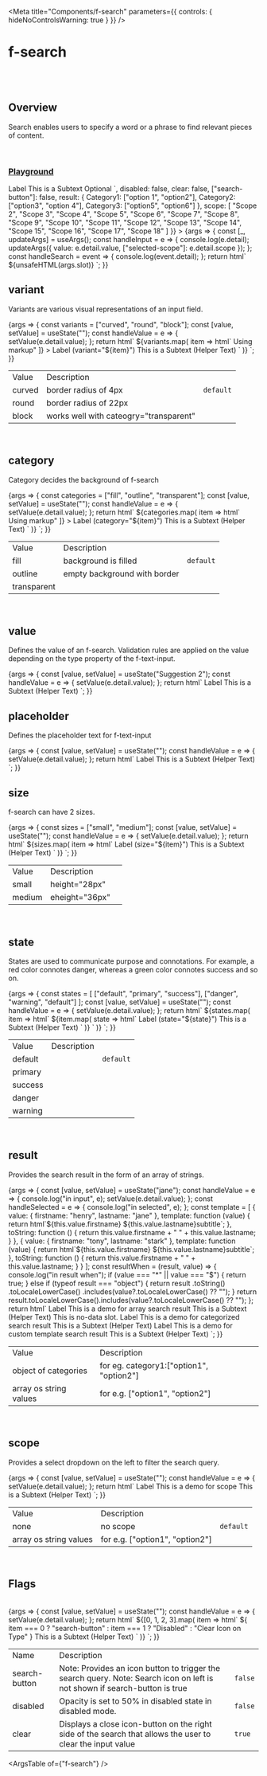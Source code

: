 
<Meta
	title="Components/f-search"
	parameters={{
		controls: { hideNoControlsWarning: true }
	}}
/>

# f-search

<br />
<br />

## Overview

<f-divider></f-divider>

Search enables users to specify a word or a phrase to find relevant pieces of content.

<br />

### [Playground](/story/components-f-search--playground)

<Canvas>
	<Story
		name="Playground"
		argTypes={{
			value: { control: "text" },
			["selected-scope"]: { control: "text" },
			placeholder: { control: "text" },
			slot: { control: "text" },
			variant: {
				control: "select",
				options: ["curved", "round", "block"]
			},
			category: {
				control: "select",
				options: ["fill", "transparent", "outline"]
			},
			state: {
				control: "select",
				options: ["default", "success", "primary", "warning", "danger"]
			},
			size: {
				control: "radio",
				options: ["small", "medium"]
			},
			disabled: {
				control: "boolean"
			},
			clear: {
				control: "boolean"
			},
			["search-button"]: {
				control: "boolean"
			}
		}}
		args={{
			value: "",
			["selected-scope"]: "",
			placeholder: undefined,
			variant: "curved",
			category: "fill",
			state: "default",
			size: "medium",
			slot: `<f-div slot="label" padding="none" gap="none">Label</f-div>
              <f-div width="100%" slot="help"><f-text  variant="para" size="small">This is a Subtext</f-text></f-div>
			  <f-text slot="subtitle" state="secondary" variant="para" size="small">Optional</f-text>
			<f-icon slot="icon-tooltip" source="i-question-filled" tooltip="some info"></f-icon>`,
			disabled: false,
			clear: false,
			["search-button"]: false,
			result: {
				Category1: ["option 1", "option2"],
				Category2: ["option3", "option 4"],
				Category3: ["option5", "option6"]
			},
			scope: [
				"Scope 2",
				"Scope 3",
				"Scope 4",
				"Scope 5",
				"Scope 6",
				"Scope 7",
				"Scope 8",
				"Scope 9",
				"Scope 10",
				"Scope 11",
				"Scope 12",
				"Scope 13",
				"Scope 14",
				"Scope 15",
				"Scope 16",
				"Scope 17",
				"Scope 18"
			]
		}}
	>
		{args => {
			const [_, updateArgs] = useArgs();
			const handleInput = e => {
				console.log(e.detail);
				updateArgs({ value: e.detail.value, ["selected-scope"]: e.detail.scope });
			};
			const handleSearch = event => {
				console.log(event.detail);
			};
			return html`
				<f-div padding="large">
					<f-search
						value=${args.value}
						selected-scope=${args["selected-scope"]}
						.variant=${args.variant}
						.category=${args.category}
						.placeholder=${args.placeholder}
						.result=${args.result}
						.scope=${args.scope}
						@input=${handleInput}
						state=${args.state}
						?disabled=${args.disabled}
						?clear=${args.clear}
						?search-button=${args["search-button"]}
						.size=${args.size}
						@search=${handleSearch}
					>
						${unsafeHTML(args.slot)}
					</f-search>
				</f-div>
			`;
		}}
	</Story>
</Canvas>

<br />

## variant

<f-divider></f-divider>

Variants are various visual representations of an input field.

<Canvas>
	<Story name="variant">
		{args => {
			const variants = ["curved", "round", "block"];
			const [value, setValue] = useState("");
			const handleValue = e => {
				setValue(e.detail.value);
			};
			return html`
				<f-div width="100%" align="middle-center" padding="large" gap="medium">
					${variants.map(
						item => html`<f-div>
          <f-search
            value=${value}
            placeholder="Search"
            @input=${handleValue}
            .variant=${item}
            size="medium"
			.result=${[
				"Lorem ipsum dolor sit amet, consectetur adipiscing elit. Etiam iaculis porta dignissim. Etiam a aliquam elit. Orci varius natoque penatibus et magnis dis parturient montes, nascetur ridiculus mus. Aliquam hendrerit quis lorem cursus consectetur. Donec sem ipsum, scelerisque at nulla vel, rutrum efficitur tortor. Praesent eu tincidunt mauris. Nam eu aliquam turpis. Curabitur placerat maximus tempor. Donec non ante in nunc eleifend elementum eu quis lorem",
				"Suggestion 2",
				"Suggestion 3",
				"Suggestion 4",
				"Suggestion 5",
				"Suggestion 6",
				"Suggestion 7",
				"Suggestion 8",
				"Suggestion 9",
				"Suggestion 10",
				"Suggestion 11",
				"Suggestion 12",
				"Suggestion 13",
				"Suggestion 14",
				"Suggestion 15",
				"Suggestion 16",
				"Suggestion 17",
				"Suggestion 18",
				"<f-text state='success'>Using markup</f-text>"
			]}
          >
             <f-div slot="label" padding="none" gap="none">Label (variant="${item}")</f-div>
            <f-text slot="help" variant="para" size="small">This is a Subtext (Helper Text)</f-text>
          </f-search></f-div
        ></f-div
      >`
					)}
				</f-div>
			`;
		}}
	</Story>
</Canvas>

<table class="custom-table">
	<tbody>
		<tr>
			<td>Value</td>
			<td>Description</td>
			<td></td>
		</tr>
		<tr>
			<td>curved</td>
			<td>border radius of 4px</td>
			<td>
				<code>default</code>
			</td>
		</tr>
		<tr>
			<td>round</td>
			<td>border radius of 22px</td>
			<td></td>
		</tr>
		<tr>
			<td>block</td>
			<td>works well with cateogry="transparent"</td>
			<td></td>
		</tr>
	</tbody>
</table>

<br />

## category

<f-divider></f-divider>

Category decides the background of f-search

<Canvas>
	<Story name="category">
		{args => {
			const categories = ["fill", "outline", "transparent"];
			const [value, setValue] = useState("");
			const handleValue = e => {
				setValue(e.detail.value);
			};
			return html`
				<f-div width="100%" align="middle-center" padding="large" gap="medium">
					${categories.map(
						item => html`<f-div>
          <f-search
            value=${value}
            placeholder="Search"
            @input=${handleValue}
            .category=${item}
            size="medium"
            .variant=${item === "transparent" ? "block" : "curved"}
			.result=${[
				"Suggestion 2",
				"Suggestion 3",
				"Suggestion 4",
				"Suggestion 5",
				"Suggestion 6",
				"Suggestion 7",
				"Suggestion 8",
				"Suggestion 9",
				"Suggestion 10",
				"Suggestion 11",
				"Suggestion 12",
				"Suggestion 13",
				"Suggestion 14",
				"Suggestion 15",
				"Suggestion 16",
				"Suggestion 17",
				"Suggestion 18",
				"<f-text state='success'>Using markup</f-text>"
			]}
          >
            <f-div slot="label" padding="none" gap="none">Label (category="${item}")</f-div>
            <f-text slot="help" variant="para" size="small">This is a Subtext (Helper Text)</f-text>
          </f-search></f-div
        ></f-div
      >`
					)}
				</f-div>
			`;
		}}
	</Story>
</Canvas>

<table class="custom-table">
	<tbody>
		<tr>
			<td>Value</td>
			<td>Description</td>
			<td></td>
		</tr>
		<tr>
			<td>fill</td>
			<td>background is filled</td>
			<td>
				<code>default</code>
			</td>
		</tr>
		<tr>
			<td>outline</td>
			<td>empty background with border</td>
			<td></td>
		</tr>
		<tr>
			<td>transparent</td>
			<td></td>
			<td></td>
		</tr>
	</tbody>
</table>

<br />

## value

Defines the value of an f-search. Validation rules are applied on the value depending on the type property of the f-text-input.

<Canvas>
	<Story name="value">
		{args => {
			const [value, setValue] = useState("Suggestion 2");
			const handleValue = e => {
				setValue(e.detail.value);
			};
			return html`
				<f-div width="100%" align="middle-center" padding="large">
					<f-div width="80%" align="middle-center">
						<f-search
							value=${value}
							placeholder="Search"
							@input=${handleValue}
							size="medium"
							.result=${[
								"Suggestion 2",
								"Suggestion 3",
								"Suggestion 4",
								"Suggestion 5",
								"Suggestion 6",
								"Suggestion 7",
								"Suggestion 8",
								"Suggestion 9",
								"Suggestion 10",
								"Suggestion 11",
								"Suggestion 12",
								"Suggestion 13",
								"Suggestion 14",
								"Suggestion 15",
								"Suggestion 16",
								"Suggestion 17",
								"Suggestion 18"
							]}
						>
							<f-div slot="label" padding="none" gap="none">Label</f-div>
							<f-text slot="help" variant="para" size="small"
								>This is a Subtext (Helper Text)</f-text
							>
						</f-search></f-div
					></f-div
				>
			`;
		}}
	</Story>
</Canvas>

<br />

## placeholder

Defines the placeholder text for f-text-input

<Canvas>
	<Story name="placeholder">
		{args => {
			const [value, setValue] = useState("");
			const handleValue = e => {
				setValue(e.detail.value);
			};
			return html`
				<f-div width="100%" align="middle-center" padding="large">
					<f-div width="80%" align="middle-center">
						<f-search
							value=${value}
							@input=${handleValue}
							placeholder="Search Here"
							size="medium"
							.result=${[
								"Suggestion 2",
								"Suggestion 3",
								"Suggestion 4",
								"Suggestion 5",
								"Suggestion 6",
								"Suggestion 7",
								"Suggestion 8",
								"Suggestion 9",
								"Suggestion 10",
								"Suggestion 11",
								"Suggestion 12",
								"Suggestion 13",
								"Suggestion 14",
								"Suggestion 15",
								"Suggestion 16",
								"Suggestion 17",
								"Suggestion 18"
							]}
						>
							<f-div slot="label" padding="none" gap="none">Label</f-div>
							<f-text slot="help" variant="para" size="small"
								>This is a Subtext (Helper Text)</f-text
							>
						</f-search></f-div
					></f-div
				>
			`;
		}}
	</Story>
</Canvas>

<br />

## size

<f-divider></f-divider>

f-search can have 2 sizes.

<Canvas>
	<Story name="size">
		{args => {
			const sizes = ["small", "medium"];
			const [value, setValue] = useState("");
			const handleValue = e => {
				setValue(e.detail.value);
			};
			return html`
				<f-div width="100%" align="top-center" padding="large" gap="medium">
					${sizes.map(
						item => html`<f-div>
          <f-search
            value=${value}
            @input=${handleValue}
            size=${item}
			.result=${[
				"Suggestion 2",
				"Suggestion 3",
				"Suggestion 4",
				"Suggestion 5",
				"Suggestion 6",
				"Suggestion 7",
				"Suggestion 8",
				"Suggestion 9",
				"Suggestion 10",
				"Suggestion 11",
				"Suggestion 12",
				"Suggestion 13",
				"Suggestion 14",
				"Suggestion 15",
				"Suggestion 16",
				"Suggestion 17",
				"Suggestion 18"
			]}
          >
            <f-div slot="label" padding="none" gap="none">Label (size="${item}")</f-div>
            <f-text slot="help" variant="para" size="small">This is a Subtext (Helper Text)</f-text>
          </f-search></f-div
        ></f-div
      >`
					)}
				</f-div>
			`;
		}}
	</Story>
</Canvas>

<table class="custom-table">
	<tbody>
		<tr>
			<td>Value</td>
			<td>Description</td>
			<td></td>
		</tr>
		<tr>
			<td>small</td>
			<td>height="28px"</td>
			<td></td>
		</tr>
		<tr>
			<td>medium</td>
			<td>eheight="36px"</td>
			<td></td>
		</tr>
	</tbody>
</table>

<br />

## state

<f-divider></f-divider>

States are used to communicate purpose and connotations. For example, a red color connotes danger, whereas a green color connotes success and so on.

<Canvas>
	<Story name="state">
		{args => {
			const states = [
				["default", "primary", "success"],
				["danger", "warning", "default"]
			];
			const [value, setValue] = useState("");
			const handleValue = e => {
				setValue(e.detail.value);
			};
			return html`
				<f-div direction="column" gap="medium">
					${states.map(
						item => html` <f-div align="middle-center" padding="large" gap="medium">
							${item.map(
								state => html`<f-div
									><f-search
										value=${value}
										@input=${handleValue}
										size="medium"
										state=${state}
										.result=${[
											"Suggestion 2",
											"Suggestion 3",
											"Suggestion 4",
											"Suggestion 5",
											"Suggestion 6",
											"Suggestion 7",
											"Suggestion 8",
											"Suggestion 9",
											"Suggestion 10",
											"Suggestion 11",
											"Suggestion 12",
											"Suggestion 13",
											"Suggestion 14",
											"Suggestion 15",
											"Suggestion 16",
											"Suggestion 17",
											"Suggestion 18"
										]}
									>
										<f-div slot="label" padding="none" gap="none">Label (state="${state}")</f-div>
										<f-text slot="help" variant="para" size="small"
											>This is a Subtext (Helper Text)</f-text
										>
									</f-search></f-div
								>`
							)}
						</f-div>`
					)}
				</f-div>
			`;
		}}
	</Story>
</Canvas>

<table class="custom-table">
	<tbody>
		<tr>
			<td>Value</td>
			<td>Description</td>
			<td></td>
		</tr>
		<tr>
			<td>default</td>
			<td></td>
			<td>
				<code>default</code>
			</td>
		</tr>
		<tr>
			<td>primary</td>
			<td></td>
			<td> </td>
		</tr>
		<tr>
			<td>success</td>
			<td></td>
			<td></td>
		</tr>
		<tr>
			<td>danger</td>
			<td></td>
			<td></td>
		</tr>
		<tr>
			<td>warning</td>
			<td></td>
			<td></td>
		</tr>
	</tbody>
</table>

<br />

## result

Provides the search result in the form of an array of strings.

<Canvas>
	<Story name="result">
		{args => {
			const [value, setValue] = useState("jane");
			const handleValue = e => {
				console.log("in input", e);
				setValue(e.detail.value);
			};
			const handleSelected = e => {
				console.log("in selected", e);
			};
			const template = [
				{
					value: {
						firstname: "henry",
						lastname: "jane"
					},
					template: function (value) {
						return html`<f-div gap="medium" direction="column"
							><f-text inline highlight=${value}
								>${this.value.firstname} ${this.value.lastname}</f-text
							><f-text inline highlight=${value}>subtitle</f-text></f-div
						>`;
					},
					toString: function () {
						return this.value.firstname + " " + this.value.lastname;
					}
				},
				{
					value: {
						firstname: "tony",
						lastname: "stark"
					},
					template: function (value) {
						return html`<f-div gap="medium" direction="column"
							><f-text inline highlight=${value}
								>${this.value.firstname} ${this.value.lastname}</f-text
							><f-text inline highlight=${value}>subtitle</f-text></f-div
						>`;
					},
					toString: function () {
						return this.value.firstname + " " + this.value.lastname;
					}
				}
			];
			const resultWhen = (result, value) => {
				console.log("in result when");
				if (value === "*" || value === "$") {
					return true;
				} else if (typeof result === "object") {
					return result
						.toString()
						.toLocaleLowerCase()
						.includes(value?.toLocaleLowerCase() ?? "");
				}
				return result.toLocaleLowerCase().includes(value?.toLocaleLowerCase() ?? "");
			};
			return html`
				<f-div width="100%" align="middle-center" padding="large" gap="medium">
					<f-div align="middle-center">
						<f-search
							value=${value}
							placeholder="Write here"
							@input=${handleValue}
							size="medium"
							.result=${[
								"Suggestion 2",
								"Suggestion 3",
								"Suggestion 4",
								"Suggestion 5",
								"Suggestion 6",
								"Suggestion 7",
								"Suggestion 8",
								"Suggestion 9",
								"Suggestion 10",
								"Suggestion 11",
								"Suggestion 12",
								"Suggestion 13",
								"Suggestion 14",
								"Suggestion 15",
								"Suggestion 16",
								"Suggestion 17",
								"Suggestion 18"
							]}
						>
							<f-div slot="label" padding="none" gap="none">Label</f-div>
							<f-div slot="description" padding="none" gap="none"
								>This is a demo for array search result</f-div
							>
							<f-text slot="help" variant="para" size="small"
								>This is a Subtext (Helper Text)</f-text
							>
							<f-div slot="no-data" padding="medium">
								<f-text variant="para" size="small">This is no-data slot.</f-text>
							</f-div>
						</f-search></f-div
					>
					<f-div align="middle-center">
						<f-search
							value=${value}
							placeholder="Write here"
							@input=${handleValue}
							size="medium"
							.result=${{
								Category1: ["option 1", "option2"],
								Category2: ["option3", "option 4"],
								Category3: ["option5", "option6"]
							}}
						>
							<f-div slot="label" padding="none" gap="none">Label</f-div>
							<f-div slot="description" padding="none" gap="none"
								>This is a demo for categorized search result</f-div
							>
							<f-text slot="help" variant="para" size="small"
								>This is a Subtext (Helper Text)</f-text
							>
						</f-search></f-div
					>
					<f-div align="middle-center">
						<f-search
							value=${value}
							.resultWhen=${resultWhen}
							placeholder="Write here"
							@input=${handleValue}
							size="medium"
							.result=${template}
							@selected=${handleSelected}
						>
							<f-div slot="label" padding="none" gap="none">Label</f-div>
							<f-div slot="description" padding="none" gap="none"
								>This is a demo for custom template search result</f-div
							>
							<f-text slot="help" variant="para" size="small"
								>This is a Subtext (Helper Text)</f-text
							>
						</f-search></f-div
					>
				</f-div>
			`;
		}}
	</Story>
</Canvas>

<table class="custom-table">
	<tbody>
		<tr>
			<td>Value</td>
			<td>Description</td>
			<td></td>
		</tr>
		<tr>
			<td>object of categories</td>
			<td>for eg. category1:["option1", "option2"]</td>
			<td> </td>
		</tr>
		<tr>
			<td>array os string values</td>
			<td>for e.g. ["option1", "option2"]</td>
			<td></td>
		</tr>
	</tbody>
</table>

<br />

## scope

Provides a select dropdown on the left to filter the search query.

<Canvas>
	<Story name="scope">
		{args => {
			const [value, setValue] = useState("");
			const handleValue = e => {
				setValue(e.detail.value);
			};
			return html`
				<f-div width="100%" align="middle-center" padding="large">
					<f-div width="80%" align="middle-center">
						<f-search
							value=${value}
							placeholder="Write here"
							@input=${handleValue}
							size="medium"
							.result=${[
								"Suggestion 2",
								"Suggestion 3",
								"Suggestion 4",
								"Suggestion 5",
								"Suggestion 6",
								"Suggestion 7",
								"Suggestion 8",
								"Suggestion 9",
								"Suggestion 10",
								"Suggestion 11",
								"Suggestion 12",
								"Suggestion 13",
								"Suggestion 14",
								"Suggestion 15",
								"Suggestion 16",
								"Suggestion 17",
								"Suggestion 18"
							]}
							.scope=${["scope 1", "scope 2", "scope 3"]}
						>
							<f-div slot="label" padding="none" gap="none">Label</f-div>
							<f-div slot="description" padding="none" gap="none">This is a demo for scope</f-div>
							<f-text slot="help" variant="para" size="small"
								>This is a Subtext (Helper Text)</f-text
							>
						</f-search></f-div
					></f-div
				>
			`;
		}}
	</Story>
</Canvas>

<table class="custom-table">
	<tbody>
		<tr>
			<td>Value</td>
			<td>Description</td>
			<td></td>
		</tr>
		<tr>
			<td>none</td>
			<td>no scope</td>
			<td>
				<code>default</code>
			</td>
		</tr>
		<tr>
			<td>array os string values</td>
			<td>for e.g. ["option1", "option2"]</td>
			<td></td>
		</tr>
	</tbody>
</table>

<br />

## Flags

<f-divider></f-divider>

<br />

<Canvas>
	<Story name="Flags">
		{args => {
			const [value, setValue] = useState("");
			const handleValue = e => {
				setValue(e.detail.value);
			};
			return html`
				<f-div width="100%" align="top-center" padding="large" gap="medium">
					${[0, 1, 2, 3].map(
						item => html`<f-div>
          <f-search
            value=${value}
            placeholder="Write here"
            @input=${handleValue}
            size="medium"
            ?search-button=${item === 0 ? true : false}
            ?disabled=${item === 1 ? true : false}
            ?clear=${item === 2 ? true : false}
			?loading=${item === 3 ? true : false}
          >
            <f-div slot="label" padding="none" gap="none">${
							item === 0 ? "search-button" : item === 1 ? "Disabled" : "Clear Icon on Type"
						}</f-div>
            <f-text slot="help" variant="para" size="small">This is a Subtext (Helper Text)</f-text>
          </f-search></f-div
        ></f-div
      >`
					)}
				</f-div>
			`;
		}}
	</Story>
</Canvas>

<table class="custom-table">
	<tbody>
		<tr>
			<td>Name</td>
			<td>Description</td>
			<td></td>
		</tr>
		<tr>
			<td>search-button</td>
			<td>
				Note: Provides an icon button to trigger the search query. Note: Search icon on left is not
				shown if search-button is true
			</td>
			<td>
				<code>false</code>
			</td>
		</tr>
		<tr>
			<td>disabled</td>
			<td>Opacity is set to 50% in disabled state in disabled mode.</td>
			<td>
				<code>false</code>
			</td>
		</tr>
		<tr>
			<td>clear</td>
			<td>
				Displays a close icon-button on the right side of the search that allows the user to clear
				the input value
			</td>
			<td>
				<code>true</code>
			</td>
		</tr>
	</tbody>
</table>

<ArgsTable of={"f-search"} />
